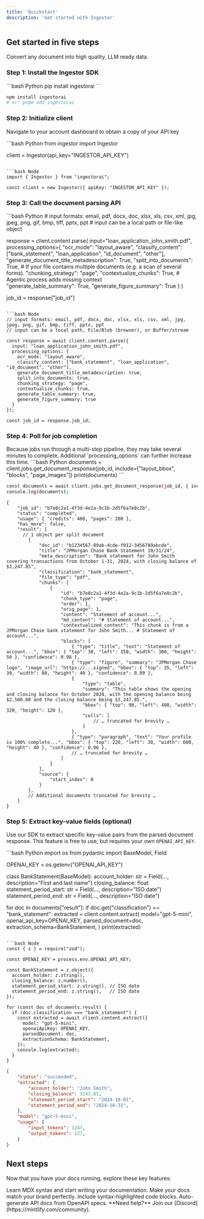 ```yaml
---
title: 'Quickstart'
description: 'Get started with Ingestor'
---
```


## Get started in five steps

Convert any document into high quality, LLM ready data.


### Step 1: Install the Ingestor SDK 

<CodeGroup>
  ```bash Python
  pip install ingestorai
  ```

  ```bash Node
  npm install ingestorai
  # or: pnpm add ingestorai
  ```
</CodeGroup>


### Step 2: Initialize client

Navigate to your account dashboard to obtain a copy of your API key

<CodeGroup>
  ```bash Python
  from ingestor import Ingestor

  client = Ingestor(api_key="INGESTOR_API_KEY")
  ```

  ```bash Node
  import { Ingestor } from "ingestorai";

  const client = new Ingestor({ apiKey: "INGESTOR_API_KEY" });
  ```
</CodeGroup>


### Step 3: Call the document parsing API

<CodeGroup>
  ```bash Python
  # input formats: email, pdf, docx, doc, xlsx, xls, csv, xml, jpg, jpeg, png, gif, bmp, tiff, pptx, ppt
  # input can be a local path or file-like object

  response = client.content.parse(
      input="loan_application_john_smith.pdf",  
      processing_options={
          "ocr_mode": "layout_aware",
          "classify_content": ["bank_statement", "loan_application", "id_document", "other"], 
          "generate_document_title_metadescription": True,
          "split_into_documents": True, # If your file contains multiple documents (e.g. a scan of several forms).
          "chunking_strategy": "page",
          "contextualize_chunks": True, # Agentic process adds missing context            
          "generate_table_summary": True, 
          "generate_figure_summary": True
      }
  )

  job_id = response["job_id"]
  ```

  ```bash Node
  // input formats: email, pdf, docx, doc, xlsx, xls, csv, xml, jpg, jpeg, png, gif, bmp, tiff, pptx, ppt
  // input can be a local path, File/Blob (browser), or Buffer/stream

  const response = await client.content.parse({
    input: "loan_application_john_smith.pdf",
    processing_options: {
      ocr_mode: "layout_aware",
      classify_content: ["bank_statement", "loan_application", "id_document", "other"],
      generate_document_title_metadescription: true,
      split_into_documents: true,
      chunking_strategy: "page",
      contextualize_chunks: true,
      generate_table_summary: true,
      generate_figure_summary: true
    }
  });

  const job_id = response.job_id;
  ```
</CodeGroup>

### Step 4: Poll for job completion

<Info>
Because jobs run through a multi-step pipeline, they may take several minutes to complete. Additional `processing_options` can further increase this time.
</Info>

<CodeGroup>
  ```bash Python
  documents = client.jobs.get_document_response(job_id, include=["layout_bbox", "blocks", "page_images"])
  print(documents)
  ```

  ```bash Node
  const documents = await client.jobs.get_document_response(job_id, { include: ["layout_bbox", "blocks"] });
  console.log(documents);
  ```
</CodeGroup>

```jsonc response
{
    "job_id": "b7e8c2a1-4f3d-4e2a-9c1b-2d5f6a7e8c2b",
    "status": "completed",
    "usage": { "credits": 400, "pages": 200 },
    "has_more": false,
    "result": [
      // 1 object per split document
        {
            "doc_id": "b1234567-89ab-4cde-f012-3456789abcde",
            "title": "JPMorgan Chase Bank Statement 10/31/24",
            "meta_description": "Bank statement for John Smith covering transactions from October 1-31, 2024, with closing balance of $3,247.85",
            "classification": "bank_statement",
            "file_type": "pdf",
            "chunks": [
                {
                    "id": "b7e8c2a1-4f3d-4e2a-9c1b-2d5f6a7e8c2b",
                    "chunk_type": "page",
                    "order": 1,
                    "orig_page": 1,
                    "content": "Statement of account...",
                    "md_content": "# Statement of account...",
                    "contextualized_content": "This chunk is from a JPMorgan Chase bank statement for John Smith... # Statement of account...",
                    "blocks": [
                        { "type": "title", "text": "Statement of account...", "bbox": { "top": 30, "left": 150, "width": 300, "height": 50 }, "confidence": 0.98 },
                        { "type": "figure", "summary": "JPMorgan Chase logo", "image_url": "https://...signed", "bbox": { "top": 35, "left": 30, "width": 80, "height": 40 }, "confidence": 0.89 },
                        { 
                            "type": "table", 
                            "summary": "This table shows the opening and closing balance for October 2024, with the opening balance being $2,500.00 and the closing balance being $3,247.85.", 
                            "bbox": { "top": 90, "left": 400, "width": 320, "height": 120 }, 
                            "cells": [
                                // … truncated for brevity …
                            ] 
                        },
                        { "type": "paragraph", "text": "Your profile is 100% complete...", "bbox": { "top": 220, "left": 30, "width": 600, "height": 40 }, "confidence": 0.96 },
                        // … truncated for brevity …
                    ]
                }
            ],
            "source": {
                "start_index": 0
            }
        },
        // Additional documents truncated for brevity …
    ]
}
```

### Step 5: Extract key-value fields (optional)

Use our SDK to extract specific key-value pairs from the parsed document response. 
This feature is free to use, but requires your own `OPENAI_API_KEY`.

<CodeGroup>
    ```bash Python
  import os
  from pydantic import BaseModel, Field

  OPENAI_KEY = os.getenv("OPENAI_API_KEY")

  class BankStatement(BaseModel):
      account_holder: str = Field(..., description="First and last name")
      closing_balance: float
      statement_period_start: str = Field(..., description="ISO date")
      statement_period_end: str = Field(..., description="ISO date")

  for doc in documents["result"]:
      if doc.get("classification") == "bank_statement":
          extracted = client.content.extract(
              model="gpt-5-mini",
              openai_api_key=OPENAI_KEY,
              parsed_document=doc,   
              extraction_schema=BankStatement,
          )
          print(extracted)
  ```

  ```bash Node
  const { z } = require("zod");
  
  const OPENAI_KEY = process.env.OPENAI_API_KEY;

  const BankStatement = z.object({
    account_holder: z.string(),
    closing_balance: z.number(),
    statement_period_start: z.string(), // ISO date
    statement_period_end: z.string(),   // ISO date
  });

  for (const doc of documents.result) {
    if (doc.classification === "bank_statement") {
      const extracted = await client.content.extract({
        model: "gpt-5-mini",
        openaiApiKey: OPENAI_KEY,
        parsedDocument: doc,
        extractionSchema: BankStatement,
      });
      console.log(extracted);
    }
  }
  ```
</CodeGroup>

```json response
{
    "status": "succeeded",
    "extracted": {
        "account_holder": "John Smith",
        "closing_balance": 3247.85,
        "statement_period_start": "2024-10-01",
        "statement_period_end": "2024-10-31",
    },
    "model": "gpt-5-mini",
    "usage": {
        "input_tokens": 1247,
        "output_tokens": 127,
    }
}
```


## Next steps

Now that you have your docs running, explore these key features:

<CardGroup cols={2}>

<Card title="Write Content" icon="pen-to-square" href="/essentials/markdown">
  Learn MDX syntax and start writing your documentation.
</Card>

<Card title="Customize style" icon="palette" href="/essentials/settings">
  Make your docs match your brand perfectly.
</Card>

<Card title="Add code examples" icon="square-code" href="/essentials/code">
  Include syntax-highlighted code blocks.
</Card>

<Card title="API documentation" icon="code" href="/api-reference/introduction">
  Auto-generate API docs from OpenAPI specs.
</Card>

</CardGroup>

<Note>
  **Need help?** Join our [Discord](https://mintlify.com/community).
</Note>
